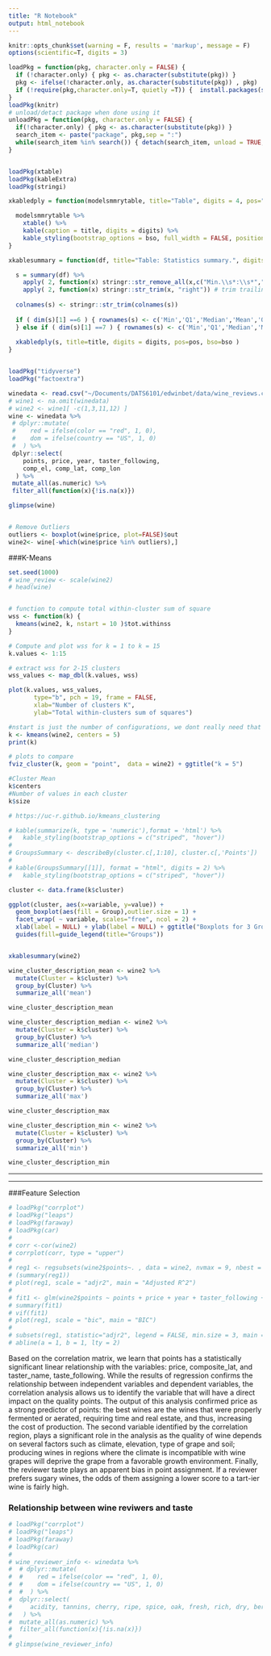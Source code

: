 ```yaml
---
title: "R Notebook"
output: html_notebook
---
```



```r
knitr::opts_chunk$set(warning = F, results = 'markup', message = F)
options(scientific=T, digits = 3) 

loadPkg = function(pkg, character.only = FALSE) { 
  if (!character.only) { pkg <- as.character(substitute(pkg)) }
  pkg <- ifelse(!character.only, as.character(substitute(pkg)) , pkg)  
  if (!require(pkg,character.only=T, quietly =T)) {  install.packages(substitute(pkg),dep=T); if(!require(pkg,character.only=T)) stop("Package not found") } 
}
loadPkg(knitr)
# unload/detact package when done using it
unloadPkg = function(pkg, character.only = FALSE) { 
  if(!character.only) { pkg <- as.character(substitute(pkg)) } 
  search_item <- paste("package", pkg,sep = ":") 
  while(search_item %in% search()) { detach(search_item, unload = TRUE, character.only = TRUE) } 
}


loadPkg(xtable)
loadPkg(kableExtra)
loadPkg(stringi)

xkabledply = function(modelsmmrytable, title="Table", digits = 4, pos="left", bso="striped") { 

  modelsmmrytable %>%
    xtable() %>% 
    kable(caption = title, digits = digits) %>%
    kable_styling(bootstrap_options = bso, full_width = FALSE, position = pos)
}

xkablesummary = function(df, title="Table: Statistics summary.", digits = 4, pos="left", bso="striped") { 

  s = summary(df) %>%
    apply( 2, function(x) stringr::str_remove_all(x,c("Min.\\s*:\\s*","1st Qu.\\s*:\\s*","Median\\s*:\\s*","Mean\\s*:\\s*","3rd Qu.\\s*:\\s*","Max.\\s*:\\s*")) ) %>% 
    apply( 2, function(x) stringr::str_trim(x, "right")) # trim trailing spaces left
  
  colnames(s) <- stringr::str_trim(colnames(s))
  
  if ( dim(s)[1] ==6 ) { rownames(s) <- c('Min','Q1','Median','Mean','Q3','Max') 
  } else if ( dim(s)[1] ==7 ) { rownames(s) <- c('Min','Q1','Median','Mean','Q3','Max','NA') }
  
  xkabledply(s, title=title, digits = digits, pos=pos, bso=bso )
}


loadPkg("tidyverse")
loadPkg("factoextra")

winedata <- read.csv("~/Documents/DATS6101/edwinbet/data/wine_reviews.csv")
# wine1 <- na.omit(winedata)
# wine2 <- wine1[ -c(1,3,11,12) ]
wine <- winedata %>% 
 # dplyr::mutate(
 #    red = ifelse(color == "red", 1, 0),
 #    dom = ifelse(country == "US", 1, 0)
 #  ) %>%
 dplyr::select(
    points, price, year, taster_following,
    comp_el, comp_lat, comp_lon
  ) %>% 
 mutate_all(as.numeric) %>% 
 filter_all(function(x){!is.na(x)}) 

glimpse(wine)


# Remove Outliers
outliers <- boxplot(wine$price, plot=FALSE)$out
wine2<- wine[-which(wine$price %in% outliers),]

```

###K-Means

```r
set.seed(1000)
# wine_review <- scale(wine2)
# head(wine)


# function to compute total within-cluster sum of square
wss <- function(k) {
  kmeans(wine2, k, nstart = 10 )$tot.withinss
}

# Compute and plot wss for k = 1 to k = 15
k.values <- 1:15

# extract wss for 2-15 clusters
wss_values <- map_dbl(k.values, wss)

plot(k.values, wss_values,
       type="b", pch = 19, frame = FALSE,
       xlab="Number of clusters K",
       ylab="Total within-clusters sum of squares")

#nstart is just the number of configurations, we dont really need that
k <- kmeans(wine2, centers = 5)
print(k)

# plots to compare
fviz_cluster(k, geom = "point",  data = wine2) + ggtitle("k = 5")

#Cluster Mean
k$centers
#Number of values in each cluster
k$size

# https://uc-r.github.io/kmeans_clustering
```


```r

# kable(summarize(k, type = 'numeric'),format = 'html') %>%
#   kable_styling(bootstrap_options = c("striped", "hover"))
# 
# GroupsSummary <- describeBy(cluster.c[,1:10], cluster.c[,'Points'])
# 
# kable(GroupsSummary[[1]], format = "html", digits = 2) %>%
#   kable_styling(bootstrap_options = c("striped", "hover"))

cluster <- data.frame(k$cluster)

ggplot(cluster, aes(x=variable, y=value)) +
  geom_boxplot(aes(fill = Group),outlier.size = 1) +
  facet_wrap( ~ variable, scales="free", ncol = 2) +
  xlab(label = NULL) + ylab(label = NULL) + ggtitle("Boxplots for 3 Groups of Clients") +
  guides(fill=guide_legend(title="Groups"))


xkablesummary(wine2)

wine_cluster_description_mean <- wine2 %>% 
  mutate(Cluster = k$cluster) %>%
  group_by(Cluster) %>%
  summarize_all('mean')

wine_cluster_description_mean

wine_cluster_description_median <- wine2 %>% 
  mutate(Cluster = k$cluster) %>%
  group_by(Cluster) %>%
  summarize_all('median')

wine_cluster_description_median

wine_cluster_description_max <- wine2 %>% 
  mutate(Cluster = k$cluster) %>%
  group_by(Cluster) %>%
  summarize_all('max')

wine_cluster_description_max

wine_cluster_description_min <- wine2 %>% 
  mutate(Cluster = k$cluster) %>%
  group_by(Cluster) %>%
  summarize_all('min')

wine_cluster_description_min


```















_______________________________________________________________________________________________
_______________________________________________________________________________________________

###Feature Selection
```r
# loadPkg("corrplot")
# loadPkg("leaps")
# loadPkg(faraway)
# loadPkg(car)
# 
# corr <-cor(wine2) 
# corrplot(corr, type = "upper")
# 
# reg1 <- regsubsets(wine2$points~. , data = wine2, nvmax = 9, nbest = 2, method = "exhaustive") 
# (summary(reg1))
# plot(reg1, scale = "adjr2", main = "Adjusted R^2")
# 
# fit1 <- glm(wine2$points ~ points + price + year + taster_following + composite_el + composite_lat + composite_lon, data = wine2)
# summary(fit1)
# vif(fit1)
# plot(reg1, scale = "bic", main = "BIC")
# 
# subsets(reg1, statistic="adjr2", legend = FALSE, min.size = 3, main = "Adjusted R^2")
# abline(a = 1, b = 1, lty = 2)  
```


Based on the correlation matrix, we learn that points has a statistically significant linear relationship with the variables: price, composite_lat, and taster_name, taste_following. While the results of regression confirms the relationship between independent variables and dependent variables, the correlation analysis allows us to identify the variable that will have a direct impact on the quality points. The output of this analysis confirmed price as a strong predictor of points: the best wines are the wines that were properly fermented or aerated, requiring time and real estate, and thus, increasing the cost of production. The second variable identified by the correlation region, plays a significant role in the analysis as the quality of wine depends on several factors such as climate, elevation, type of grape and soil; producing wines in regions where the climate is incompatible with wine grapes will deprive the grape from a favorable growth environment. Finally, the reviewer taste plays an apparent bias in point assignment. If a reviewer prefers sugary wines, the odds of them assigning a lower score to a tart-ier wine is fairly high.


### Relationship between wine reviwers and taste
```r
# loadPkg("corrplot")
# loadPkg("leaps")
# loadPkg(faraway)
# loadPkg(car)
# 
# wine_reviewer_info <- winedata %>% 
#  # dplyr::mutate(
#  #    red = ifelse(color == "red", 1, 0),
#  #    dom = ifelse(country == "US", 1, 0)
#  #  ) %>%
#  dplyr::select(
#     acidity, tannins, cherry, ripe, spice, oak, fresh, rich, dry, berry, plum, soft, apple, fruits, sweet, crisp, blackberry, light, dark, citrus, bodied, vanilla, bright, pepper, green, lemon, raspberry, peach, chocolate, dried, pear, taster_following, Alexander.Peartree, Anna.Lee.C.Iijima, Anne.Krebiehl.MW, Carrie.Dykes,
#   ) %>% 
#  mutate_all(as.numeric) %>% 
#  filter_all(function(x){!is.na(x)}) 
# 
# glimpse(wine_reviewer_info)


```